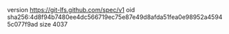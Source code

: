 version https://git-lfs.github.com/spec/v1
oid sha256:4d8f94b7480ee4dc566719ec75e87e49d8afda51fea0e98952a45945c077f9ad
size 4037
